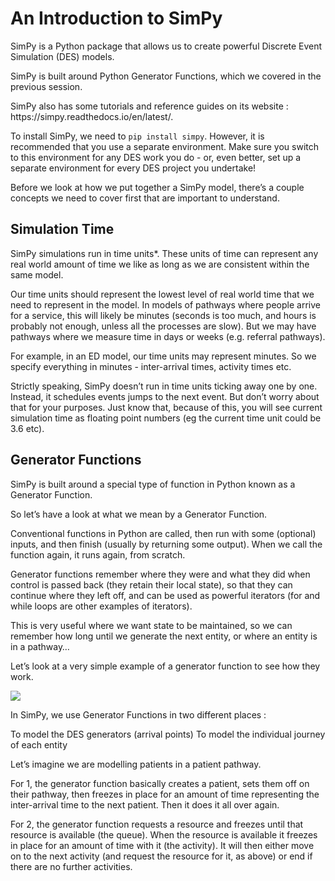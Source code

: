 # An Introduction to SimPy

SimPy is a Python package that allows us to create powerful Discrete Event Simulation (DES) models.

SimPy is built around Python Generator Functions, which we covered in the previous session.

SimPy also has some tutorials and reference guides on its website : https://simpy.readthedocs.io/en/latest/.

:::{.callout-info}
To install SimPy, we need to `pip install simpy`.  However, it is recommended that you use a separate environment.  Make sure you switch to this environment for any DES work you do - or, even better, set up a separate environment for every DES project you undertake!
:::

Before we look at how we put together a SimPy model, there’s a couple concepts we need to cover first that are important to understand.

## Simulation Time

SimPy simulations run in time units*.  These units of time can represent any real world amount of time we like as long as we are consistent within the same model.

Our time units should represent the lowest level of real world time that we need to represent in the model.  In models of pathways where people arrive for a service, this will likely be minutes (seconds is too much, and hours is probably not enough, unless all the processes are slow).  But we may have pathways where we measure time in days or weeks (e.g. referral pathways).

For example, in an ED model, our time units may represent minutes.  So we specify everything in minutes - inter-arrival times, activity times etc.

:::{.calllout-info}
Strictly speaking, SimPy doesn’t run in time units ticking away one by one.  Instead, it schedules events jumps to the next event.  But don’t worry about that for your purposes.  Just know that, because of this, you will see current simulation time as floating point numbers (eg the current time unit could be 3.6 etc).
:::

## Generator Functions

SimPy is built around a special type of function in Python known as a Generator Function.

So let’s have a look at what we mean by a Generator Function.

Conventional functions in Python are called, then run with some (optional) inputs, and then finish (usually by returning some output).  When we call the function again, it runs again, from scratch.

Generator functions remember where they were and what they did when control is passed back (they retain their local state), so that they can continue where they left off, and can be used as powerful iterators (for and while loops are other examples of iterators).

This is very useful where we want state to be maintained, so we can remember how long until we generate the next entity, or where an entity is in a pathway…

Let’s look at a very simple example of a generator function to see how they work.

![](images/generator_func_example.png)

In SimPy, we use Generator Functions in two different places :

To model the DES generators (arrival points)
To model the individual journey of each entity

Let’s imagine we are modelling patients in a patient pathway.

For 1, the generator function basically creates a patient, sets them off on their pathway, then freezes in place for an amount of time representing the inter-arrival time to the next patient.  Then it does it all over again.

For 2, the generator function requests a resource and freezes until that resource is available (the queue).  When the resource is available it freezes in place for an amount of time with it (the activity).  It will then either move on to the next activity (and request the resource for it, as above) or end if there are no further activities.
